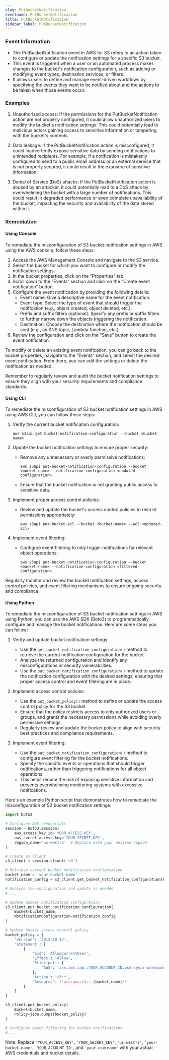 ```yaml
--- 
slug: PutBucketNotification
eventname: PutBucketNotification
title: PutBucketNotification
sidebar_label: PutBucketNotification
---
```

                       
### Event Information

- The PutBucketNotification event in AWS for S3 refers to an action taken to configure or update the notification settings for a specific S3 bucket.
- This event is triggered when a user or an automated process makes changes to the bucket's notification configuration, such as adding or modifying event types, destination services, or filters.
- It allows users to define and manage event-driven workflows by specifying the events they want to be notified about and the actions to be taken when those events occur.


### Examples

1. Unauthorized access: If the permissions for the PutBucketNotification action are not properly configured, it could allow unauthorized users to modify the bucket's notification settings. This could potentially lead to malicious actors gaining access to sensitive information or tampering with the bucket's contents.

2. Data leakage: If the PutBucketNotification action is misconfigured, it could inadvertently expose sensitive data by sending notifications to unintended recipients. For example, if a notification is mistakenly configured to send to a public email address or an external service that is not properly secured, it could result in the exposure of sensitive information.

3. Denial of Service (DoS) attacks: If the PutBucketNotification action is abused by an attacker, it could potentially lead to a DoS attack by overwhelming the bucket with a large number of notifications. This could result in degraded performance or even complete unavailability of the bucket, impacting the security and availability of the data stored within it.

### Remediation

#### Using Console

To remediate the misconfiguration of S3 bucket notification settings in AWS using the AWS console, follow these steps:

1. Access the AWS Management Console and navigate to the S3 service.
2. Select the bucket for which you want to configure or modify the notification settings.
3. In the bucket properties, click on the "Properties" tab.
4. Scroll down to the "Events" section and click on the "Create event notification" button.
5. Configure the event notification by providing the following details:
   - Event name: Give a descriptive name for the event notification.
   - Event type: Select the type of event that should trigger the notification (e.g., object created, object deleted, etc.).
   - Prefix and suffix filters (optional): Specify any prefix or suffix filters to further narrow down the objects triggering the notification.
   - Destination: Choose the destination where the notification should be sent (e.g., an SNS topic, Lambda function, etc.).
6. Review the configuration and click on the "Save" button to create the event notification.

To modify or delete an existing event notification, you can go back to the bucket properties, navigate to the "Events" section, and select the desired event notification. From there, you can edit the settings or delete the notification as needed.

Remember to regularly review and audit the bucket notification settings to ensure they align with your security requirements and compliance standards.

#### Using CLI

To remediate the misconfiguration of S3 bucket notification settings in AWS using AWS CLI, you can follow these steps:

1. Verify the current bucket notification configuration:
   ```
   aws s3api get-bucket-notification-configuration --bucket <bucket-name>
   ```

2. Update the bucket notification settings to ensure proper security:
   - Remove any unnecessary or overly permissive notifications:
     ```
     aws s3api put-bucket-notification-configuration --bucket <bucket-name> --notification-configuration <updated-configuration>
     ```
   - Ensure that the bucket notification is not granting public access to sensitive data.

3. Implement proper access control policies:
   - Review and update the bucket's access control policies to restrict permissions appropriately:
     ```
     aws s3api put-bucket-acl --bucket <bucket-name> --acl <updated-acl>
     ```

4. Implement event filtering:
   - Configure event filtering to only trigger notifications for relevant object operations:
     ```
     aws s3api put-bucket-notification-configuration --bucket <bucket-name> --notification-configuration <filtered-configuration>
     ```

Regularly monitor and review the bucket notification settings, access control policies, and event filtering mechanisms to ensure ongoing security and compliance.

#### Using Python

To remediate the misconfiguration of S3 bucket notification settings in AWS using Python, you can use the AWS SDK (Boto3) to programmatically configure and manage the bucket notifications. Here are some steps you can follow:

1. Verify and update bucket notification settings:
   - Use the `get_bucket_notification_configuration()` method to retrieve the current notification configuration for the bucket.
   - Analyze the returned configuration and identify any misconfigurations or security vulnerabilities.
   - Use the `put_bucket_notification_configuration()` method to update the notification configuration with the desired settings, ensuring that proper access control and event filtering are in place.

2. Implement access control policies:
   - Use the `put_bucket_policy()` method to define or update the access control policy for the S3 bucket.
   - Ensure that the policy restricts access to only authorized users or groups, and grants the necessary permissions while avoiding overly permissive settings.
   - Regularly review and update the bucket policy to align with security best practices and compliance requirements.

3. Implement event filtering:
   - Use the `put_bucket_notification_configuration()` method to configure event filtering for the bucket notifications.
   - Specify the specific events or operations that should trigger notifications, rather than triggering notifications for all object operations.
   - This helps reduce the risk of exposing sensitive information and prevents overwhelming monitoring systems with excessive notifications.

Here's an example Python script that demonstrates how to remediate the misconfiguration of S3 bucket notification settings:

```python
import boto3

# Configure AWS credentials
session = boto3.Session(
    aws_access_key_id='YOUR_ACCESS_KEY',
    aws_secret_access_key='YOUR_SECRET_KEY',
    region_name='us-west-2'  # Replace with your desired region
)

# Create S3 client
s3_client = session.client('s3')

# Retrieve current bucket notification configuration
bucket_name = 'your-bucket-name'
notification_config = s3_client.get_bucket_notification_configuration(Bucket=bucket_name)

# Analyze the configuration and update as needed
# ...

# Update bucket notification configuration
s3_client.put_bucket_notification_configuration(
    Bucket=bucket_name,
    NotificationConfiguration=notification_config
)

# Update bucket access control policy
bucket_policy = {
    'Version': '2012-10-17',
    'Statement': [
        {
            'Sid': 'AllowCurrentUser',
            'Effect': 'Allow',
            'Principal': {
                'AWS': 'arn:aws:iam::YOUR_ACCOUNT_ID:user/your-username'
            },
            'Action': 's3:*',
            'Resource': f'arn:aws:s3:::{bucket_name}/*'
        }
    ]
}

s3_client.put_bucket_policy(
    Bucket=bucket_name,
    Policy=json.dumps(bucket_policy)
)

# Configure event filtering for bucket notifications
# ...

```

Note: Replace `'YOUR_ACCESS_KEY'`, `'YOUR_SECRET_KEY'`, `'us-west-2'`, `'your-bucket-name'`, `'YOUR_ACCOUNT_ID'`, and `'your-username'` with your actual AWS credentials and bucket details.


 